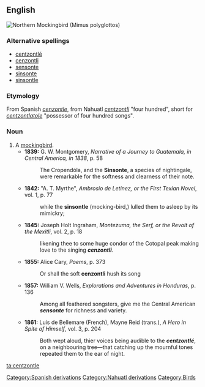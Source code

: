 ==English==
[[Image:Mimus_polyglottos1.jpg|thumb|right|Northern Mockingbird (''Mimus polyglottos'')]]
{{wikipedia|Mockingbird}}
===Alternative spellings===
*[[centzontlé]]
*[[cenzontli]]
*[[sensonte]]
*[[sinsonte]]
*[[sinsontle]]
===Etymology===
From Spanish ''[[cenzontle]]'', from Nahuatl ''[[centzontli]]'' "four hundred", short for ''[[centzontlahtoleh|centzontlatole]]'' "possessor of four hundred songs".
===Noun===
{{en-noun}}

# A [[mockingbird]].
#*'''1839:''' G. W. Montgomery, ''Narrative of a Journey to Guatemala, in Central America, in 1838'', p. 58
#*:The Cropendóla, and the '''Sinsonte''', a species of nightingale, were remarkable for the softness and clearness of their note.
#*'''1842:''' "A. T. Myrthe", ''Ambrosio de Letinez, or the First Texian Novel'', vol. 1, p. 77
#*:while the '''sinsontle''' (mocking-bird,) lulled them to asleep by its mimickry;
#*'''1845:''' Joseph Holt Ingraham, ''Montezuma, the Serf, or the Revolt of the Mexitli'', vol. 2, p. 18
#*:likening thee to some huge condor of the Cotopal peak making love to the singing '''''cenzontli'''''.
#*'''1855:''' Alice Cary, ''Poems'', p. 373
#*:Or shall the soft '''cenzontli''' hush its song
#*'''1857:''' William V. Wells, ''Explorations and Adventures in Honduras'', p. 136
#*:Among all feathered songsters, give me the Central American '''''sensonte''''' for richness and variety.
#*'''1861:''' Luis de Bellemare (French), Mayne Reid (trans.), ''A Hero in Spite of Himself'', vol. 3, p. 204
#*:Both wept aloud, thier voices being audible to the '''''centzontlé''''', on a neighbouring tree—that catching up the mournful tones repeated them to the ear of night.
[[Category:Spanish derivations]]
[[Category:Nahuatl derivations]]
[[Category:Birds]]

[[ta:centzontle]]